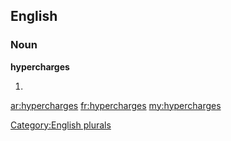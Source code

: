 ==English==

===Noun===
'''hypercharges'''

# {{plural of|[[hypercharge]]}}

[[Category:English plurals]]

[[ar:hypercharges]]
[[fr:hypercharges]]
[[my:hypercharges]]
